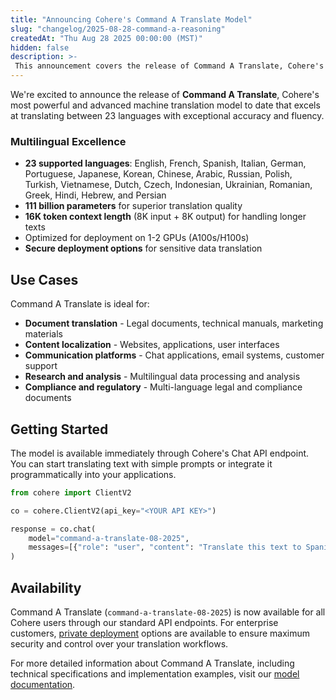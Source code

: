 ```yaml
---
title: "Announcing Cohere's Command A Translate Model"
slug: "changelog/2025-08-28-command-a-reasoning"
createdAt: "Thu Aug 28 2025 00:00:00 (MST)"
hidden: false
description: >-
 This announcement covers the release of Command A Translate, Cohere's most powerful translation model.
---
```


We're excited to announce the release of **Command A Translate**, Cohere's most powerful and advanced machine translation model to date that excels at translating between 23 languages with exceptional accuracy and fluency. 

### **Multilingual Excellence**
- **23 supported languages**: English, French, Spanish, Italian, German, Portuguese, Japanese, Korean, Chinese, Arabic, Russian, Polish, Turkish, Vietnamese, Dutch, Czech, Indonesian, Ukrainian, Romanian, Greek, Hindi, Hebrew, and Persian
- **111 billion parameters** for superior translation quality
- **16K token context length** (8K input + 8K output) for handling longer texts
- Optimized for deployment on 1-2 GPUs (A100s/H100s)
- **Secure deployment options** for sensitive data translation

## Use Cases

Command A Translate is ideal for:
- **Document translation** - Legal documents, technical manuals, marketing materials
- **Content localization** - Websites, applications, user interfaces
- **Communication platforms** - Chat applications, email systems, customer support
- **Research and analysis** - Multilingual data processing and analysis
- **Compliance and regulatory** - Multi-language legal and compliance documents

## Getting Started

The model is available immediately through Cohere's Chat API endpoint. You can start translating text with simple prompts or integrate it programmatically into your applications.

```python
from cohere import ClientV2

co = cohere.ClientV2(api_key="<YOUR API KEY>")

response = co.chat(
    model="command-a-translate-08-2025",
    messages=[{"role": "user", "content": "Translate this text to Spanish: Hello, how are you?"}],
)
```

## Availability

Command A Translate (`command-a-translate-08-2025`) is now available for all Cohere users through our standard API endpoints. For enterprise customers, [private deployment](https://docs.cohere.com/docs/private-deployment-overview) options are available to ensure maximum security and control over your translation workflows.

For more detailed information about Command A Translate, including technical specifications and implementation examples, visit our [model documentation](/docs/command-a-translate).
